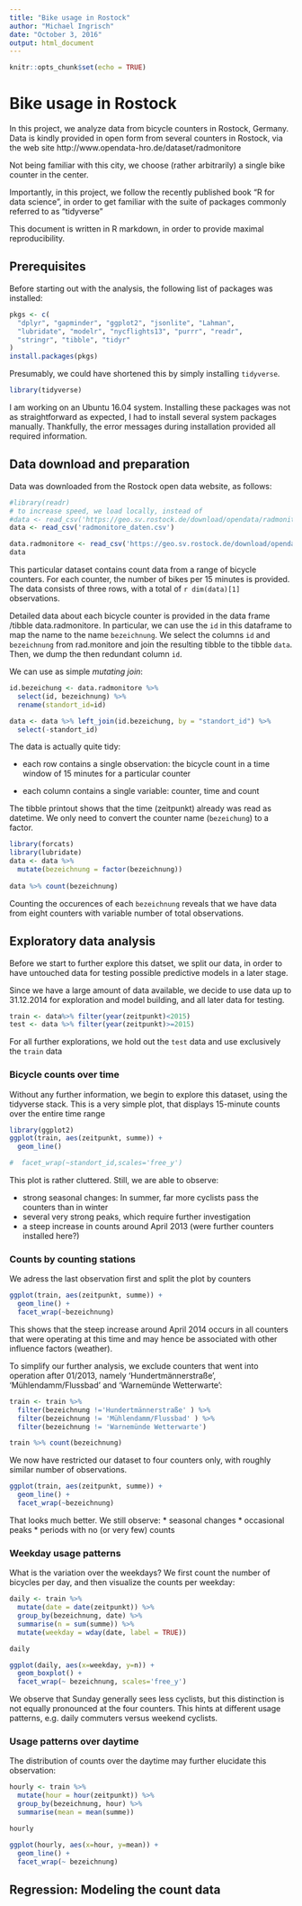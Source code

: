 ```yaml
---
title: "Bike usage in Rostock"
author: "Michael Ingrisch"
date: "October 3, 2016"
output: html_document
---
```


```r
knitr::opts_chunk$set(echo = TRUE)
```

# Bike usage in Rostock

In this project, we analyze data from bicycle counters in Rostock, Germany. Data is kindly provided in open form from several counters in Rostock, via the web site http://www.opendata-hro.de/dataset/radmonitore

Not being familiar with this city, we choose (rather arbitrarily) a single bike counter in the center.

Importantly, in this project, we follow the recently published book "R for data science", in order to get familiar with the suite of packages commonly referred to as "tidyverse"

This document is written in R markdown, in order to provide maximal reproducibility.

## Prerequisites

Before starting out with the analysis, the following list of packages was installed:
```r
pkgs <- c(
  "dplyr", "gapminder", "ggplot2", "jsonlite", "Lahman", 
  "lubridate", "modelr", "nycflights13", "purrr", "readr", 
  "stringr", "tibble", "tidyr"
)
install.packages(pkgs)
```
Presumably, we could have shortened this by simply installing `tidyverse`.
```r
library(tidyverse)
```

I am working on an Ubuntu 16.04 system. Installing these packages was not as straightforward as expected, I had to install several system packages manually. Thankfully, the error messages during installation provided all required information.

## Data download and preparation


Data was downloaded from the Rostock open data website, as follows:
```r
#library(readr)
# to increase speed, we load locally, instead of
#data <- read_csv('https://geo.sv.rostock.de/download/opendata/radmonitore/radmonitore_daten.csv')
data <- read_csv('radmonitore_daten.csv')

data.radmonitore <- read_csv('https://geo.sv.rostock.de/download/opendata/radmonitore/radmonitore_standorte.csv')
data
```
This particular dataset contains count data from a range of bicycle counters. For each counter, the number of bikes per 15 minutes is provided. The data consists of three rows, with a total of `r dim(data)[1]` observations.

Detailed data about each bicycle counter is provided in the data frame /tibble data.radmonitore. In particular, we can use the `id` in this dataframe to map the name to the name `bezeichnung`. We select the columns `id` and `bezeichnung` from rad.monitore and join the resulting tibble to the tibble `data`. Then, we dump the then redundant column `id`. 

We can use as simple _mutating join_:

```r
id.bezeichung <- data.radmonitore %>% 
  select(id, bezeichnung) %>%
  rename(standort_id=id)

data <- data %>% left_join(id.bezeichung, by = "standort_id") %>%
  select(-standort_id)
```


The data is actually quite tidy:

* each row contains a single observation: the bicycle count in a time window of 15 minutes for a particular counter

* each column contains a single variable: counter, time and count
 
The tibble printout shows that the time (zeitpunkt) already was read as datetime.
We only need to convert the counter name (`bezeichung`)  to a factor.
```r
library(forcats)
library(lubridate)
data <- data %>%
  mutate(bezeichnung = factor(bezeichnung))
 
data %>% count(bezeichnung)   
```

Counting the occurences of each `bezeichnung` reveals that we have data from eight counters with variable number of total observations.

 
## Exploratory data analysis
Before we start to further explore this datset, we split our data, in order to have untouched data for testing possible predictive models in a later stage.

Since we have a large amount of data available, we decide to use data up to 31.12.2014 for exploration and model building, and all later data for testing.

```r

train <- data%>% filter(year(zeitpunkt)<2015)
test <- data %>% filter(year(zeitpunkt)>=2015)
```
For all further explorations, we hold out the `test` data and use exclusively the `train` data

### Bicycle counts over time

Without any further information, we begin to explore this dataset, using the tidyverse stack. This is a very simple plot, that displays 15-minute counts over the entire time range

```r
library(ggplot2)
ggplot(train, aes(zeitpunkt, summe)) +
  geom_line() 

#  facet_wrap(~standort_id,scales='free_y')

```

This plot is rather cluttered. Still, we are able to observe:

* strong seasonal changes: In summer, far more cyclists pass the counters than in winter
* several very strong peaks, which require further investigation
* a steep increase in counts around April 2013 (were further counters installed here?)

### Counts by counting stations

We adress the last observation first and split the plot by counters
```r
ggplot(train, aes(zeitpunkt, summe)) +
  geom_line() +
  facet_wrap(~bezeichnung)

```

This shows that the steep increase around April 2014 occurs in all counters that were operating at this time and may hence be associated with other influence factors (weather).

To simplify our further analysis, we exclude counters that went into operation after 01/2013, namely 'Hundertmännerstraße', 'Mühlendamm/Flussbad' and 'Warnemünde Wetterwarte':

```r
train <- train %>%
  filter(bezeichnung !='Hundertmännerstraße' ) %>%  
  filter(bezeichnung != 'Mühlendamm/Flussbad' ) %>%
  filter(bezeichnung != 'Warnemünde Wetterwarte') 

train %>% count(bezeichnung)
```
We now have restricted our dataset to four counters only, with roughly similar number of observations. 

```r
ggplot(train, aes(zeitpunkt, summe)) +
  geom_line() +
  facet_wrap(~bezeichnung)

```

That looks much better. We still observe:
* seasonal changes
* occasional peaks
* periods with no (or very few) counts

### Weekday usage patterns

What is the variation over the weekdays? We first count the number of bicycles per day, and then visualize the counts per weekday:

```r

daily <- train %>% 
  mutate(date = date(zeitpunkt)) %>%
  group_by(bezeichnung, date) %>% 
  summarise(n = sum(summe)) %>%
  mutate(weekday = wday(date, label = TRUE)) 

daily

ggplot(daily, aes(x=weekday, y=n)) +
  geom_boxplot() +
  facet_wrap(~ bezeichnung, scales='free_y') 
```

We observe that  Sunday generally sees less cyclists, but this distinction is not equally pronounced at the four counters. This hints at different usage patterns, e.g. daily commuters versus weekend cyclists. 

### Usage patterns over daytime

The distribution of counts over the daytime may further elucidate this observation:

```r

hourly <- train %>% 
  mutate(hour = hour(zeitpunkt)) %>%
  group_by(bezeichnung, hour) %>% 
  summarise(mean = mean(summe)) 

hourly

ggplot(hourly, aes(x=hour, y=mean)) +
  geom_line() + 
  facet_wrap(~ bezeichnung)
```

## Regression: Modeling the count data



